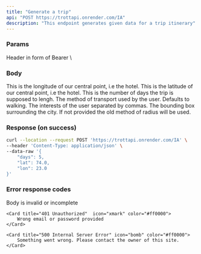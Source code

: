 ```yaml
---
title: "Generate a trip"
api: "POST https://trottapi.onrender.com/IA"
description: "This endpoint generates given data for a trip itinerary"
---
```


### Params

<ParamField type="string" header="Authorization">
    Header in form of Bearer \<jwt\>
</ParamField>

### Body

<ParamField body="lon" type="number">
  This is the longitude of our central point, i.e the hotel.
</ParamField>

<ParamField body="lat" type="number">
  This is the latitude of our central point, i.e the hotel.
</ParamField>

<ParamField body="days" type="number">
  This is the number of days the trip is supposed to lengh.
</ParamField>

<ParamField body="transportMean" type='"driving" | "walking" | "cycling"' required="false" default='walking'>
  The method of transport used by the user. Defaults to walking.
</ParamField>

<ParamField body="interests" type='string' required="false">
  The interests of the user separated by commas.
</ParamField>

<ParamField body="bbox" type='number[4]' required="false">
  The bounding box surrounding the city. If not provided the old method of radius will be used.
</ParamField>

### Response (on success)

<ResponseField name="features" type="GeoJsonFeatureCollection object[]">
  <Expandable title="properties">
    <ResponseField name="type" type='"FeatureCollection"'>
    </ResponseField>
    <ResponseField name="features" type="GeoJsonFeature object[]">
    <Expandable title="properties">
        <ResponseField name="type" type='"Feature"'>
        </ResponseField>
        <ResponseField name="id" type="string">
        </ResponseField>
        <ResponseField name="geometry" type="GeoJsonFeatureGeometry object">
        <Expandable title="properties">
            <ResponseField name="type" type='"Point"'>
            </ResponseField>
            <ResponseField name="coordinates" type="number[]">
            </ResponseField>
        </Expandable>
        </ResponseField>
        <ResponseField name="properties" type="GeoJsonFeatureProperties object">
        <Expandable title="properties">
            <ResponseField name="name" type="string">
            </ResponseField>
            <ResponseField name="kinds" type="string">
            </ResponseField>
            <ResponseField name="rate" type="number">
            </ResponseField>
        </Expandable>
        </ResponseField>
        <ResponseField name="images" type="string[]">
        </ResponseField>
    </Expandable>
    </ResponseField>
  </Expandable>
</ResponseField>
<ResponseField name="routes" type="GeoJsonFeatureCollection object[]">
  <Expandable title="properties">
    <ResponseField name="type" type='"FeatureCollection"'>
    </ResponseField>
    <ResponseField name="features" type="GeoJsonFeature object[]">
    <Expandable title="properties">
        <ResponseField name="type" type='"Feature"'>
        </ResponseField>
        <ResponseField name="id" type="string">
        </ResponseField>
        <ResponseField name="geometry" type="GeoJsonFeatureGeometry object">
        <Expandable title="properties">
            <ResponseField name="type" type='"Point"'>
            </ResponseField>
            <ResponseField name="coordinates" type="number[]">
            </ResponseField>
        </Expandable>
        </ResponseField>
        <ResponseField name="properties" type="GeoJsonFeatureProperties object">
        <Expandable title="properties">
            <ResponseField name="name" type="string">
            </ResponseField>
            <ResponseField name="kinds" type="string">
            </ResponseField>
            <ResponseField name="rate" type="number">
            </ResponseField>
        </Expandable>
        </ResponseField>
        <ResponseField name="images" type="string[]">
        </ResponseField>
    </Expandable>
    </ResponseField>
  </Expandable>
</ResponseField>


<RequestExample>

```bash Example Request
curl --location --request POST 'https://trottapi.onrender.com/IA' \
--header 'Content-Type: application/json' \
--data-raw '{
    "days": 5,
    "lat": 74.0,
    "lon": 23.0
}'
```

</RequestExample>

### Error response codes

<CardGroup cols="2">
    <Card title="400 Bad Request" icon="exclamation" color="#ff0000">
        Body is invalid or incomplete
    </Card>

    <Card title="401 Unauthorized"  icon="xmark" color="#ff0000">
        Wrong email or password provided
    </Card>

    <Card title="500 Internal Server Error" icon="bomb" color="#ff0000">
        Something went wrong. Please contact the owner of this site.
    </Card>
</CardGroup>


